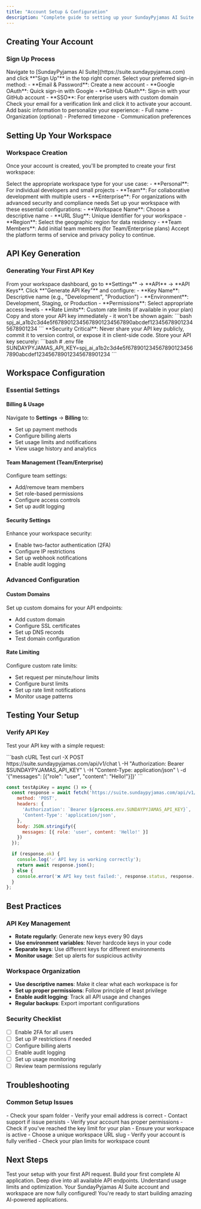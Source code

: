 ```yaml
---
title: "Account Setup & Configuration"
description: "Complete guide to setting up your SundayPyjamas AI Suite account and workspace configuration"
---
```


## Creating Your Account

### Sign Up Process

<Steps>
<Step title="1. Visit the Platform">
Navigate to [SundayPyjamas AI Suite](https://suite.sundaypyjamas.com) and click **"Sign Up"** in the top right corner.
</Step>

<Step title="2. Choose Your Authentication Method">
Select your preferred sign-in method:
- **Email & Password**: Create a new account
- **Google OAuth**: Quick sign-in with Google
- **GitHub OAuth**: Sign-in with your GitHub account
- **SSO**: For enterprise users with custom domain
</Step>

<Step title="3. Verify Your Email">
Check your email for a verification link and click it to activate your account.
</Step>

<Step title="4. Complete Your Profile">
Add basic information to personalize your experience:
- Full name
- Organization (optional)
- Preferred timezone
- Communication preferences
</Step>
</Steps>

## Setting Up Your Workspace

### Workspace Creation

Once your account is created, you'll be prompted to create your first workspace:

<Steps>
<Step title="1. Choose Workspace Type">
Select the appropriate workspace type for your use case:
- **Personal**: For individual developers and small projects
- **Team**: For collaborative development with multiple users
- **Enterprise**: For organizations with advanced security and compliance needs
</Step>

<Step title="2. Configure Workspace Settings">
Set up your workspace with these essential configurations:
- **Workspace Name**: Choose a descriptive name
- **URL Slug**: Unique identifier for your workspace
- **Region**: Select the geographic region for data residency
- **Team Members**: Add initial team members (for Team/Enterprise plans)
</Step>

<Step title="3. Review Terms & Agreements">
Accept the platform terms of service and privacy policy to continue.
</Step>
</Steps>

## API Key Generation

### Generating Your First API Key

<Steps>
<Step title="1. Navigate to API Settings">
From your workspace dashboard, go to **Settings** → **API** → **API Keys**.
</Step>

<Step title="2. Create New API Key">
Click **"Generate API Key"** and configure:
- **Key Name**: Descriptive name (e.g., "Development", "Production")
- **Environment**: Development, Staging, or Production
- **Permissions**: Select appropriate access levels
- **Rate Limits**: Custom rate limits (if available in your plan)
</Step>

<Step title="3. Secure Your API Key">
Copy and store your API key immediately - it won't be shown again:
```bash
spj_ai_a1b2c3d4e5f6789012345678901234567890abcdef123456789012345678901234
```
<Warning>
**Security Critical**: Never share your API key publicly, commit it to version control, or expose it in client-side code.
</Warning>
</Step>

<Step title="4. Configure Environment Variables">
Store your API key securely:
```bash
# .env file
SUNDAYPYJAMAS_API_KEY=spj_ai_a1b2c3d4e5f6789012345678901234567890abcdef123456789012345678901234
```
</Step>
</Steps>

## Workspace Configuration

### Essential Settings

#### Billing & Usage
Navigate to **Settings** → **Billing** to:
- Set up payment methods
- Configure billing alerts
- Set usage limits and notifications
- View usage history and analytics

#### Team Management (Team/Enterprise)
Configure team settings:
- Add/remove team members
- Set role-based permissions
- Configure access controls
- Set up audit logging

#### Security Settings
Enhance your workspace security:
- Enable two-factor authentication (2FA)
- Configure IP restrictions
- Set up webhook notifications
- Enable audit logging

### Advanced Configuration

#### Custom Domains
Set up custom domains for your API endpoints:
- Add custom domain
- Configure SSL certificates
- Set up DNS records
- Test domain configuration

#### Rate Limiting
Configure custom rate limits:
- Set request per minute/hour limits
- Configure burst limits
- Set up rate limit notifications
- Monitor usage patterns

## Testing Your Setup

### Verify API Key
Test your API key with a simple request:

<CodeGroup>
```bash cURL Test
curl -X POST https://suite.sundaypyjamas.com/api/v1/chat \
  -H "Authorization: Bearer $SUNDAYPYJAMAS_API_KEY" \
  -H "Content-Type: application/json" \
  -d '{"messages": [{"role": "user", "content": "Hello!"}]}'
```

```javascript JavaScript Test
const testApiKey = async () => {
  const response = await fetch('https://suite.sundaypyjamas.com/api/v1/chat', {
    method: 'POST',
    headers: {
      'Authorization': `Bearer ${process.env.SUNDAYPYJAMAS_API_KEY}`,
      'Content-Type': 'application/json',
    },
    body: JSON.stringify({
      messages: [{ role: 'user', content: 'Hello!' }]
    })
  });

  if (response.ok) {
    console.log('✅ API key is working correctly');
    return await response.json();
  } else {
    console.error('❌ API key test failed:', response.status, response.statusText);
  }
};
```
</CodeGroup>

## Best Practices

### API Key Management
- **Rotate regularly**: Generate new keys every 90 days
- **Use environment variables**: Never hardcode keys in your code
- **Separate keys**: Use different keys for different environments
- **Monitor usage**: Set up alerts for suspicious activity

### Workspace Organization
- **Use descriptive names**: Make it clear what each workspace is for
- **Set up proper permissions**: Follow principle of least privilege
- **Enable audit logging**: Track all API usage and changes
- **Regular backups**: Export important configurations

### Security Checklist
- [ ] Enable 2FA for all users
- [ ] Set up IP restrictions if needed
- [ ] Configure billing alerts
- [ ] Enable audit logging
- [ ] Set up usage monitoring
- [ ] Review team permissions regularly

## Troubleshooting

### Common Setup Issues

<AccordionGroup>
<Accordion title="Email Not Received">
- Check your spam folder
- Verify your email address is correct
- Contact support if issue persists
</Accordion>

<Accordion title="API Key Generation Failed">
- Verify your account has proper permissions
- Check if you've reached the key limit for your plan
- Ensure your workspace is active
</Accordion>

<Accordion title="Workspace Creation Error">
- Choose a unique workspace URL slug
- Verify your account is fully verified
- Check your plan limits for workspace count
</Accordion>
</AccordionGroup>

## Next Steps

<CardGroup cols={2}>
  <Card
    title="Make Your First API Call"
    icon="rocket"
    href="/guides/getting-started/first-api-call"
  >
    Test your setup with your first API request.
  </Card>
  <Card
    title="Explore Tutorials"
    icon="book"
    href="/guides/tutorials/chat-application"
  >
    Build your first complete AI application.
  </Card>
  <Card
    title="API Reference"
    icon="code"
    href="/api-reference/chat/introduction"
  >
    Deep dive into all available API endpoints.
  </Card>
  <Card
    title="Rate Limits & Usage"
    icon="gauge-high"
    href="/rate-limits"
  >
    Understand usage limits and optimization.
  </Card>
</CardGroup>

<Note>
Your SundayPyjamas AI Suite account and workspace are now fully configured! You're ready to start building amazing AI-powered applications.
</Note>
